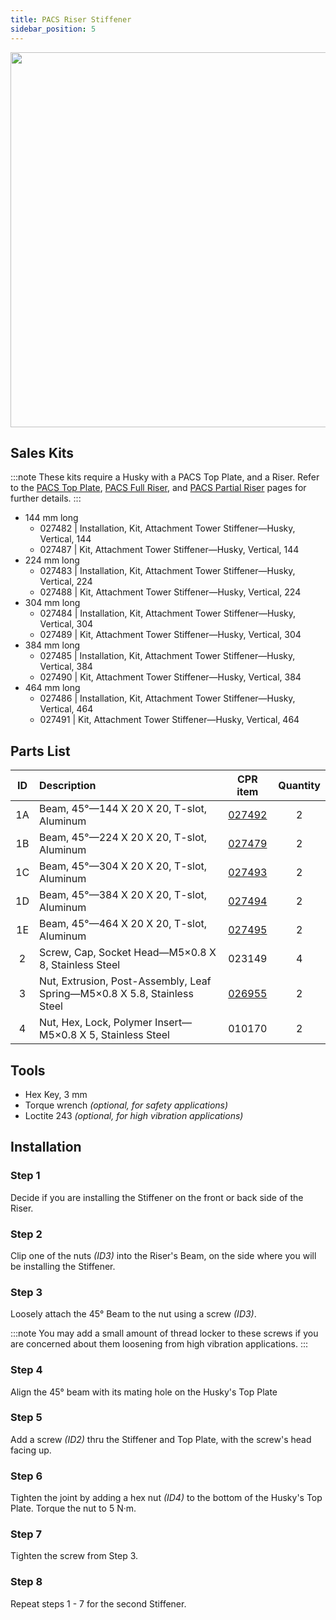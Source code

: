 ```yaml
---
title: PACS Riser Stiffener
sidebar_position: 5
---
```


<center>
  <img
    src="/img/robot_husky_28.png"
    width="600"
  />
</center>

## Sales Kits

:::note
These kits require a Husky with a PACS Top Plate, and a Riser.
Refer to the [PACS Top Plate](./pacs_top_plate_husky), [PACS Full Riser](./pacs_riser_full_husky), and [PACS Partial Riser](./packs_riser_partial_husky) pages for further details.
:::

- 144 mm long
  - 027482 | Installation, Kit, Attachment Tower Stiffener—Husky, Vertical, 144
  - 027487 | Kit, Attachment Tower Stiffener—Husky, Vertical, 144
- 224 mm long
  - 027483 | Installation, Kit, Attachment Tower Stiffener—Husky, Vertical, 224
  - 027488 | Kit, Attachment Tower Stiffener—Husky, Vertical, 224
- 304 mm long
  - 027484 | Installation, Kit, Attachment Tower Stiffener—Husky, Vertical, 304
  - 027489 | Kit, Attachment Tower Stiffener—Husky, Vertical, 304
- 384 mm long
  - 027485 | Installation, Kit, Attachment Tower Stiffener—Husky, Vertical, 384
  - 027490 | Kit, Attachment Tower Stiffener—Husky, Vertical, 384
- 464 mm long
  - 027486 | Installation, Kit, Attachment Tower Stiffener—Husky, Vertical, 464
  - 027491 | Kit, Attachment Tower Stiffener—Husky, Vertical, 464

## Parts List

| ID  | Description                                                              |                       CPR item                       | Quantity |
| :-: | :----------------------------------------------------------------------- | :--------------------------------------------------: | :------: |
| 1A  | Beam, 45°—144 X 20 X 20, T-slot, Aluminum                                | [027492](/assets/clearpath_robotics_027492-TDS1.pdf) |    2     |
| 1B  | Beam, 45°—224 X 20 X 20, T-slot, Aluminum                                | [027479](/assets/clearpath_robotics_027479-TDS1.pdf) |    2     |
| 1C  | Beam, 45°—304 X 20 X 20, T-slot, Aluminum                                | [027493](/assets/clearpath_robotics_027493-TDS1.pdf) |    2     |
| 1D  | Beam, 45°—384 X 20 X 20, T-slot, Aluminum                                | [027494](/assets/clearpath_robotics_027494-TDS1.pdf) |    2     |
| 1E  | Beam, 45°—464 X 20 X 20, T-slot, Aluminum                                | [027495](/assets/clearpath_robotics_027495-TDS1.pdf) |    2     |
|  2  | Screw, Cap, Socket Head—M5×0.8 X 8, Stainless Steel                      |                        023149                        |    4     |
|  3  | Nut, Extrusion, Post-Assembly, Leaf Spring—M5×0.8 X 5.8, Stainless Steel | [026955](/assets/clearpath_robotics_027492-TDS1.pdf) |    2     |
|  4  | Nut, Hex, Lock, Polymer Insert—M5×0.8 X 5, Stainless Steel               |                        010170                        |    2     |

## Tools

- Hex Key, 3 mm
- Torque wrench _(optional, for safety applications)_
- Loctite 243 _(optional, for high vibration applications)_

## Installation

### Step 1

Decide if you are installing the Stiffener on the front or back side of the Riser.

### Step 2

Clip one of the nuts _(ID3)_ into the Riser's Beam, on the side where you will be installing the Stiffener.

### Step 3

Loosely attach the 45° Beam to the nut using a screw _(ID3)_.

:::note
You may add a small amount of thread locker to these screws if you are concerned about them loosening from high vibration applications.
:::

### Step 4

Align the 45° beam with its mating hole on the Husky's Top Plate

### Step 5

Add a screw _(ID2)_ thru the Stiffener and Top Plate, with the screw's head facing up.

### Step 6

Tighten the joint by adding a hex nut _(ID4)_ to the bottom of the Husky's Top Plate.
Torque the nut to 5 N·m.

### Step 7

Tighten the screw from Step 3.

### Step 8

Repeat steps 1 - 7 for the second Stiffener.

